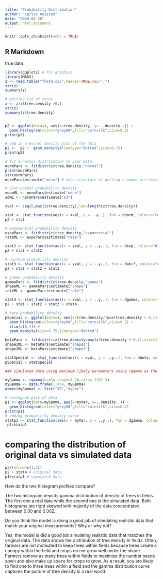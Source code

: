 ```yaml
---
title: "Probability Distribution"
author: "Carlos Amissah"
date: "2024-02-26"
output: html_document
---
```


```r
knitr::opts_chunk$set(echo = TRUE)
```

## R Markdown

################### true data #############################
```r
library(ggplot2) # for graphics
library(MASS)
z <- read.table("fdata.csv",header=TRUE,sep=",")
str(z)
summary(z)

# getting rid of zeros
z <- z[z$tree.density >0,]
str(z)
summary(z$tree.density)


p2 <- ggplot(data=z, aes(x=tree.density, y= ..density..)) +
  geom_histogram(color="grey60",fill="cornsilk",size=0.2)
print(p2)

# add in a kernel density plot of the data
p2 <-  p2 +  geom_density(linetype="dotted",size=0.75)
print(p2)
```

```r
# fit a normal distribution to your data
normPars <- fitdistr(z$tree.density,"normal")
print(normPars)
str(normPars)
normPars$estimate["mean"] # note structure of getting a named attribute
```

```r
# plot normal probability density
meanML <- normPars$estimate["mean"]
sdML <- normPars$estimate["sd"]

xval <- seq(0,max(z$tree.density),len=length(z$tree.density))

stat <- stat_function(aes(x = xval, y = ..y..), fun = dnorm, colour="red", n = length(z$tree.density), args = list(mean = meanML, sd = sdML))
p2 + stat
```

```r
# exponential probability density
expoPars <- fitdistr(z$tree.density,"exponential")
rateML <- expoPars$estimate["rate"]

stat2 <- stat_function(aes(x = xval, y = ..y..), fun = dexp, colour="blue", n = length(z$tree.density), args = list(rate=rateML))
p2 + stat + stat2
```

```r
# uniform probability density
stat3 <- stat_function(aes(x = xval, y = ..y..), fun = dunif, colour="darkgreen", n = length(z$tree.density), args = list(min=min(z$tree.density), max=max(z$tree.density)))
p2 + stat + stat2 + stat3
```

```r
# gamma probability density
gammaPars <- fitdistr(z$tree.density,"gamma")
shapeML <- gammaPars$estimate["shape"]
rateML <- gammaPars$estimate["rate"]

stat4 <- stat_function(aes(x = xval, y = ..y..), fun = dgamma, colour="brown", n = length(z$tree.density), args = list(shape=shapeML, rate=rateML))
p2 + stat + stat2 + stat3 + stat4
```

```r
# beta probability density
pSpecial <- ggplot(data=z, aes(x=tree.density/(max(tree.density + 0.1)), y=..density..)) +
  geom_histogram(color="grey60",fill="cornsilk",size=0.2) +
  xlim(c(0,1)) +
  geom_density(size=0.75,linetype="dotted")

betaPars <- fitdistr(x=z$tree.density/max(z$tree.density + 0.1),start=list(shape1=1,shape2=2),"beta")
shape1ML <- betaPars$estimate["shape1"]
shape2ML <- betaPars$estimate["shape2"]

statSpecial <- stat_function(aes(x = xval, y = ..y..), fun = dbeta, colour="orchid", n = length(z$tree.density), args = list(shape1=shape1ML,shape2=shape2ML))
pSpecial + statSpecial
```

```r
### simulated data using maximum likely parameters using rgamma as the best fit #############

myGamma <- rgamma(n=454,shape=1.24,rate= 1107.3)
myGamma <- data.frame(1:454, myGamma)
names(myGamma) <- list("ID","myVar")

# histogram plot of data
p1 <- ggplot(data=myGamma, aes(x=myVar, y=..density..)) +
  geom_histogram(color="grey60",fill="cornsilk",size=0.2)
print(p1)
# adding probability density curve
statp1 <- stat_function(aes(x = myVar, y = ..y..), fun = dgamma, colour="brown", n = length(myGamma$myVar), args = list(shape=1.24, rate=1107.3))
 p1+statp1
```
# comparing the distribution of original data vs simulated data
```r
par(mfrow=c(1,2))
p2 + stat4 # original data
p1+statp1 # simulated data
```

How do the two histogram profiles compare? 

The two histogram depicts gamma distribution of density of trees in fields. The first one a real data while the second one is the simulated data. 
Both histograms are right skewed with majority of the data concentrated between 0.00 and 0.002.


Do you think the model is doing a good job of simulating realistic data that match your original measurements? Why or why not?

Yes, the model is did a good job simulating realistic data that matches the original data. The data shows the distribution of tree density in fields. Often, farmers are not motivated to keep trees within fields because trees create a canopy within the field and crops do not grow well under the shade. Farmers remove as many trees within fields to maximize the number seeds sown and also make up space for crops to grow. As a result, you are likely to find one to three trees within a field and the gamma distribution curve captures the picture of tree density in a real world.
